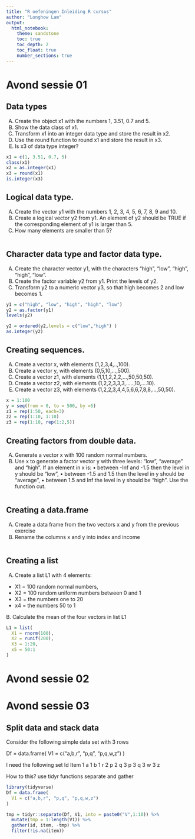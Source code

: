 ```yaml
---
title: "R oefeningen Inleiding R cursus"
author: "Longhow Lam"
output: 
  html_notebook:
    theme: sandstone
    toc: true
    toc_depth: 2
    toc_float: true
    number_sections: true
---
```


# Avond sessie 01

## Data types
A.	Create the object x1 with the numbers 1, 3.51, 0.7 and 5.
B.	Show the data class of x1.
C.	Transform x1 into an integer data type and store the result in x2.
D.	Use the round function to round x1 and store the result in x3.
E.	Is x3 of data type integer?


```r
x1 = c(1, 3.51, 0.7, 5)
class(x1)
x2 = as.integer(x1)
x3 = round(x1)
is.integer(x3)
```

## Logical data type.
A.	Create the vector y1 with the numbers 1, 2, 3, 4, 5, 6, 7, 8, 9 and 10.
B.	Create a logical vector y2 from y1. An element of y2 should be TRUE if the corresponding element of y1 is larger than 5.
C.	How many elements are smaller than 5?

```r

```


## Character data type and factor data type.
A.	Create the character vector y1, with the characters “high”, “low”, “high”, “high”, “low”.
B.	Create the factor variable y2 from y1. Print the levels of y2.
C.	Transform y2 to a numeric vector y3, so that high becomes 2 and low becomes 1.

```r
y1 = c("high", "low", "high", "high", "low")
y2 = as.factor(y1)
levels(y2)

y2 = ordered(y2,levels = c("low","high") )
as.integer(y2)

```

## Creating sequences.
A.	Create a vector x, with elements (1,2,3,4,..,100).
B.	Create a vector y, with elements (0,5,10,...,500).
C.	Create a vector z1, with elements (1,1,1,2,2,2,...,50,50,50).
D.	Create a vector z2, with elements (1,2,2,3,3,3,.....,10,....10).
E.	Create a vector z3, with elements (1,2,2,3,4,4,5,6,6,7,8,8,...,50,50).

```r
x = 1:100
y = seq(from = 0, to = 500, by =5)
z1 = rep(1:50, each=3)
z2 = rep(1:10, 1:10)
z3 = rep(1:10, rep(1:2,5))
```

## Creating factors from double data.
A.	Generate a vector x with 100 random normal numbers.
B.	Use x to generate a factor vector y with three levels: “low”, “average” and “high”. If an element in x is:
•	between -Inf and -1.5 then the level in y should be “low”,
•	between -1.5 and 1.5 then the level in y should be “average”,
•	between 1.5 and Inf the level in y should be “high”.
Use the function cut.

```r

```

## Creating a data.frame
A.	Create a data frame from the two vectors x and y from the previous exercise
B.	Rename the columns x and y into index and income

```r

```

## Creating a list 

A.	Create a list L1 with 4 elements:

*	X1 = 100 random normal numbers,
*	X2  = 100 random uniform numbers between 0 and 1
*	X3 = the numbers one to 20
*	x4 = the numbers 50 to 1

B. Calculate the mean of the four vectors in list L1

```r
L1 = list(
  X1 = rnorm(100),
  X2 = runif(200),
  X3 = 1:20,
  x5 = 50:1
)
```


# Avond sessie 02



# Avond sessie 03

## Split data and stack data

Consider the following simple data set with 3 rows

Df = data.frame(
  V1 = c(“a,b,r”, “p,q”, “p,q,w,z”)
)

I need the following set
Id Item
1 a
1 b
1 r
2 p
2 q
3 p
3 q
3 w
3 z

How to this? use tidyr functions separate and gather

```r
library(tidyverse)
Df = data.frame(
  V1 = c("a,b,r", "p,q", "p,q,w,z")
)

tmp = tidyr::separate(Df, V1, into = paste0("V",1:10)) %>%
  mutate(tmp = 1:length(V1)) %>%
  gather(id, item, -tmp) %>%
  filter(!is.na(item))
```